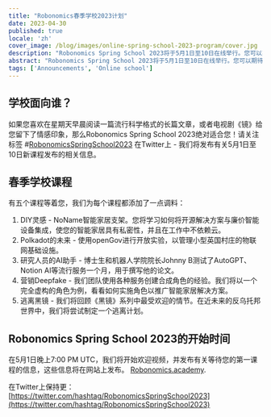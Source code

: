 ```yaml
---
title: "Robonomics春季学校2023计划"
date: 2023-04-30
published: true
locale: 'zh'
cover_image: /blog/images/online-spring-school-2023-program/cover.jpg
description: "Robonomics Spring School 2023将于5月1日至10日在线举行。您可以期待五个培训课程，每个课程都致力于应用最现代的互联网技术，用于个人、专业和家庭使用。"
abstract: "Robonomics Spring School 2023将于5月1日至10日在线举行。您可以期待五个培训课程，每个课程都致力于应用最现代的互联网技术，用于个人、专业和家庭使用。"
tags: ['Announcements', 'Online school']
---
```


## 学校面向谁？

如果您喜欢在星期天早晨阅读一篇流行科学格式的长篇文章，或者电视剧《镜》给您留下了情感印象，那么Robonomics Spring School 2023绝对适合您！请关注标签 #[RobonomicsSpringSchool2023](https://twitter.com/search?q=%2523RobonomicsSpringSchool2023) 在Twitter上 - 我们将发布有关5月1日至10日新课程发布的相关信息。

## 春季学校课程

有五个课程等着您，我们为每个课程都添加了一点调料：

1. DIY灵感 - NoName智能家居支架。您将学习如何将开源解决方案与廉价智能设备集成，使您的智能家居具有私密性，并且在工作中不依赖云。
2. Polkadot的未来 - 使用openGov进行开放实验，以管理小型英国村庄的物联网基础设施。
3. 研究人员的AI助手 - 博士生和机器人学院院长Johnny B测试了AutoGPT、Notion AI等流行服务一个月，用于撰写他的论文。
4. 营销Deepfake - 我们团队使用各种服务创建合成角色的经验。我们将以一个完全虚构的角色为例，看看如何实施角色以推广智能家居解决方案。
5. 逃离黑镜 - 我们将回顾《黑镜》系列中最受欢迎的情节。在近未来的反乌托邦世界中，我们将尝试制定一个逃离计划。

## Robonomics Spring School 2023的开始时间

在5月1日晚上7:00 PM UTC，我们将开始欢迎视频，并发布有关等待您的第一课程的信息，这些信息将在网站上发布。 [Robonomics.academy](http://robonomics.academy/).

在Twitter上保持更： [https://twitter.com/hashtag/RobonomicsSpringSchool2023](https://twitter.com/hashtag/RobonomicsSpringSchool2023)